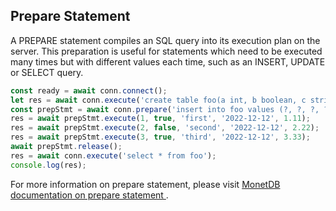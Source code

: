 ## Prepare Statement
A PREPARE statement compiles an SQL query into its execution plan on the server. This preparation is useful for statements which need to be executed many times but with different values each time, such as an INSERT, UPDATE or SELECT query.
```ts
const ready = await conn.connect();
let res = await conn.execute('create table foo(a int, b boolean, c string, d date, f decimal)');
const prepStmt = await conn.prepare('insert into foo values (?, ?, ?, ?, ?)');
res = await prepStmt.execute(1, true, 'first', '2022-12-12', 1.11);
res = await prepStmt.execute(2, false, 'second', '2022-12-12', 2.22);
res = await prepStmt.execute(3, true, 'third', '2022-12-12', 3.33);
await prepStmt.release();
res = await conn.execute('select * from foo');
console.log(res);
```
For more information on prepare statement, please visit [MonetDB documentation on prepare statement ](https://www.monetdb.org/documentation-Jun2023/user-guide/sql-manual/data-manipulation/prepare-statement/). 

